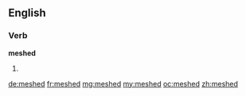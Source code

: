 ==English==

===Verb===
'''meshed'''

# {{past of|[[mesh]]}}

[[de:meshed]]
[[fr:meshed]]
[[mg:meshed]]
[[my:meshed]]
[[oc:meshed]]
[[zh:meshed]]